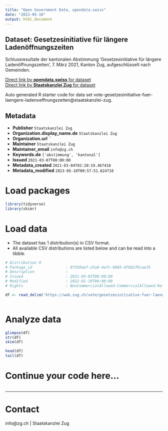 ```yaml
---
title: "Open Government Data, opendata.swiss"
date: "2023-05-10"
output: html_document
---
```


## Dataset: Gesetzesinitiative für längere Ladenöffnungszeiten

Schlussresultate der kantonalen Abstimmung 'Gesetzesinitiative für längere Ladenöffnungszeiten', 7. März 2021, Kanton Zug, aufgeschlüsselt nach Gemeinden.

[Direct link by **opendata.swiss** for dataset](https://opendata.swiss/de/dataset/gesetzesinitiative-fur-langere-ladenoffnungszeiten)<br>
[Direct link by **Staatskanzlei Zug** for dataset](https://wab.zug.ch/vote/gesetzesinitiative-fuer-laengere-ladenoeffnungszeiten/data)

Auto generated R starter code for data set vote-gesetzesinitiative-fuer-laengere-ladenoeffnungszeiten@staatskanzlei-zug.

## Metadata

- **Publisher** `Staatskanzlei Zug`
- **Organization.display_name.de** `Staatskanzlei Zug`
- **Organization.url** ``
- **Maintainer** `Staatskanzlei Zug`
- **Maintainer_email** `info@zg.ch`
- **Keywords.de** `['abstimmung', 'kantonal']`
- **Issued** `2021-03-07T00:00:00`
- **Metadata_created** `2021-03-04T02:28:19.467418`
- **Metadata_modified** `2023-05-10T00:57:51.624710`


# Load packages

```r

library(tidyverse)
library(skimr)

```

# Load data

-   The dataset has 1 distribution(s) in CSV format.
-   All available CSV distributions are listed below and can be read into a tibble.

```r

# Distribution 0
# Package_id               : 8f350aef-25a8-4efc-9885-0f6b2f6cae35
# Description              : 
# Issued                   : 2021-03-03T00:00:00
# Modified                 : 2022-01-19T00:00:00
# Rights                   : NonCommercialAllowed-CommercialAllowed-ReferenceRequired

df <- read_delim('https://wab.zug.ch/vote/gesetzesinitiative-fuer-laengere-ladenoeffnungszeiten/data-csv')



```

# Analyze data

```r

glimpse(df)
str(df)
skim(df)

head(df)
tail(df)

```

# Continue your code here...

```r

```

------------------------------------------------------------------------

# Contact

info@zg.ch | Staatskanzlei Zug
